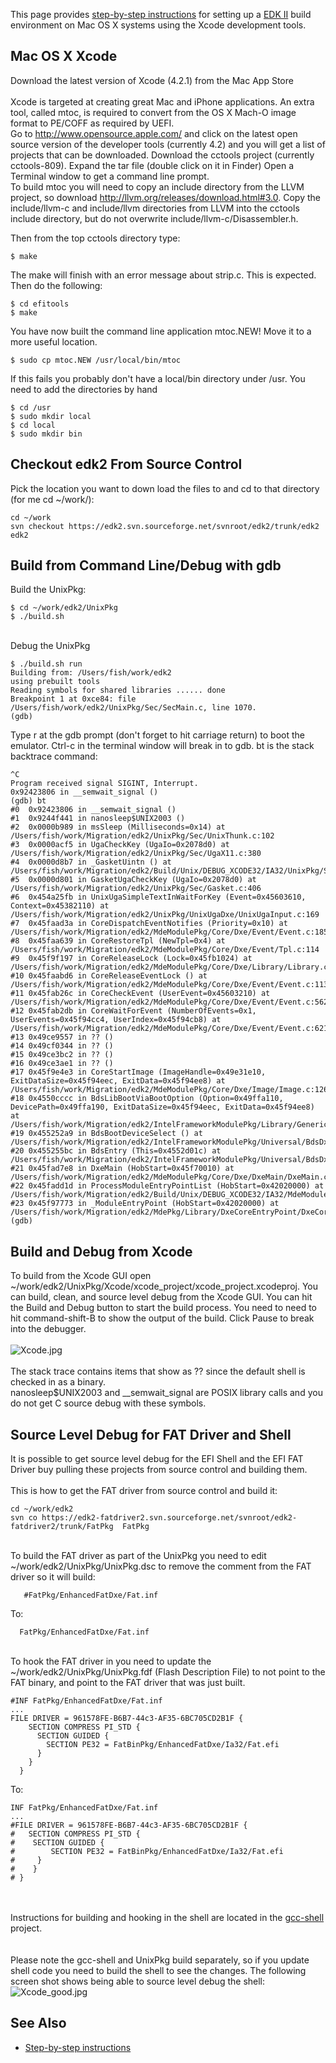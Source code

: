 This page provides [[step-by-step instructions]] for setting up a [http://tianocore.github.io/edk2.html EDK II] build environment on Mac OS X systems using the Xcode development tools.

== Mac OS X Xcode ==
Download the latest version of Xcode (4.2.1) from the Mac App Store<br>
<br>
Xcode is targeted at creating great Mac and iPhone applications. An extra tool, called mtoc, is required to convert from the OS X Mach-O image format to PE/COFF as required by UEFI.<br>
Go to http://www.opensource.apple.com/ and click on the latest open source version of the developer tools (currently 4.2) and you will get a list of projects that can be downloaded. Download the cctools project (currently cctools-809). 
Expand the tar file (double click on it in Finder)
Open a Terminal window to get a command line prompt.
<br>
To build mtoc you will need to copy an include directory from the LLVM project, so download http://llvm.org/releases/download.html#3.0.  Copy the include/llvm-c and include/llvm directories from LLVM into the cctools include directory, but do not overwrite include/llvm-c/Disassembler.h.

Then from the top cctools directory type:
<pre>
$ make
</pre>

The make will finish with an error message about strip.c. This is expected. Then do the following:
<pre>
$ cd efitools
$ make
</pre>

You have now built the command line application mtoc.NEW! Move it to a more useful location. 
<pre>
$ sudo cp mtoc.NEW /usr/local/bin/mtoc
</pre>

If this fails you probably don't have a local/bin directory under /usr. You need to add the directories by hand 
<pre>
$ cd /usr
$ sudo mkdir local
$ cd local
$ sudo mkdir bin 
</pre>

== Checkout edk2  From Source Control ==
Pick the location you want to down load the files to and cd to that directory (for me cd ~/work/):
<pre>
cd ~/work
svn checkout https://edk2.svn.sourceforge.net/svnroot/edk2/trunk/edk2 edk2
</pre>

== Build from Command Line/Debug with gdb ==
Build the UnixPkg:<br>
<pre>
$ cd ~/work/edk2/UnixPkg
$ ./build.sh
</pre>
<br>
Debug the UnixPkg<br>
<pre>
$ ./build.sh run
Building from: /Users/fish/work/edk2
using prebuilt tools
Reading symbols for shared libraries ...... done
Breakpoint 1 at 0xce84: file /Users/fish/work/edk2/UnixPkg/Sec/SecMain.c, line 1070.
(gdb) 
</pre>
Type r at the gdb prompt (don't forget to hit carriage return) to boot the emulator. Ctrl-c in the terminal window will break in to gdb. bt is the stack backtrace command:
<pre>
^C
Program received signal SIGINT, Interrupt.
0x92423806 in __semwait_signal ()
(gdb) bt
#0  0x92423806 in __semwait_signal ()
#1  0x9244f441 in nanosleep$UNIX2003 ()
#2  0x0000b989 in msSleep (Milliseconds=0x14) at /Users/fish/work/Migration/edk2/UnixPkg/Sec/UnixThunk.c:102
#3  0x0000acf5 in UgaCheckKey (UgaIo=0x2078d0) at /Users/fish/work/Migration/edk2/UnixPkg/Sec/UgaX11.c:380
#4  0x0000d8b7 in _GasketUintn () at /Users/fish/work/Migration/edk2/Build/Unix/DEBUG_XCODE32/IA32/UnixPkg/Sec/SecMain/OUTPUT/Ia32/Gasket.iii:63
#5  0x0000d801 in GasketUgaCheckKey (UgaIo=0x2078d0) at /Users/fish/work/Migration/edk2/UnixPkg/Sec/Gasket.c:406
#6  0x454a25fb in UnixUgaSimpleTextInWaitForKey (Event=0x45603610, Context=0x45382110) at /Users/fish/work/Migration/edk2/UnixPkg/UnixUgaDxe/UnixUgaInput.c:169
#7  0x45faad3a in CoreDispatchEventNotifies (Priority=0x10) at /Users/fish/work/Migration/edk2/MdeModulePkg/Core/Dxe/Event/Event.c:185
#8  0x45faa639 in CoreRestoreTpl (NewTpl=0x4) at /Users/fish/work/Migration/edk2/MdeModulePkg/Core/Dxe/Event/Tpl.c:114
#9  0x45f9f197 in CoreReleaseLock (Lock=0x45fb1024) at /Users/fish/work/Migration/edk2/MdeModulePkg/Core/Dxe/Library/Library.c:102
#10 0x45faabd6 in CoreReleaseEventLock () at /Users/fish/work/Migration/edk2/MdeModulePkg/Core/Dxe/Event/Event.c:113
#11 0x45fab26c in CoreCheckEvent (UserEvent=0x45603210) at /Users/fish/work/Migration/edk2/MdeModulePkg/Core/Dxe/Event/Event.c:562
#12 0x45fab2db in CoreWaitForEvent (NumberOfEvents=0x1, UserEvents=0x45f94cc4, UserIndex=0x45f94cb8) at /Users/fish/work/Migration/edk2/MdeModulePkg/Core/Dxe/Event/Event.c:621
#13 0x49ce9557 in ?? ()
#14 0x49cf0344 in ?? ()
#15 0x49ce3bc2 in ?? ()
#16 0x49ce3ae1 in ?? ()
#17 0x45f9e4e3 in CoreStartImage (ImageHandle=0x49e31e10, ExitDataSize=0x45f94eec, ExitData=0x45f94ee8) at /Users/fish/work/Migration/edk2/MdeModulePkg/Core/Dxe/Image/Image.c:1260
#18 0x4550cccc in BdsLibBootViaBootOption (Option=0x49ffa110, DevicePath=0x49ffa190, ExitDataSize=0x45f94eec, ExitData=0x45f94ee8) at /Users/fish/work/Migration/edk2/IntelFrameworkModulePkg/Library/GenericBdsLib/BdsBoot.c:382
#19 0x455252a9 in BdsBootDeviceSelect () at /Users/fish/work/Migration/edk2/IntelFrameworkModulePkg/Universal/BdsDxe/BdsEntry.c:214
#20 0x455255bc in BdsEntry (This=0x4552d01c) at /Users/fish/work/Migration/edk2/IntelFrameworkModulePkg/Universal/BdsDxe/BdsEntry.c:356
#21 0x45fad7e8 in DxeMain (HobStart=0x45f70010) at /Users/fish/work/Migration/edk2/MdeModulePkg/Core/Dxe/DxeMain/DxeMain.c:425
#22 0x45fadd1d in ProcessModuleEntryPointList (HobStart=0x42020000) at /Users/fish/work/Migration/edk2/Build/Unix/DEBUG_XCODE32/IA32/MdeModulePkg/Core/Dxe/DxeMain/DEBUG/AutoGen.c:287
#23 0x45f97773 in _ModuleEntryPoint (HobStart=0x42020000) at /Users/fish/work/Migration/edk2/MdePkg/Library/DxeCoreEntryPoint/DxeCoreEntryPoint.c:54
(gdb) 
</pre>

== Build and Debug from Xcode ==
To build from the Xcode GUI open ~/work/edk2/UnixPkg/Xcode/xcode_project/xcode_project.xcodeproj. You can build, clean, and source level debug   from the Xcode GUI. You can hit the Build and Debug button to start the build process. You need to need to hit command-shift-B to show the output of the build. Click Pause to break into the debugger.<br><br>
[[File:Xcode.jpg]]
<br><br>
The stack trace contains items that show as ?? since the default shell is checked in as a binary. <br>
nanosleep$UNIX2003 and __semwait_signal are POSIX library calls and you do not get C source debug with these symbols.<br>

== Source Level Debug for FAT Driver and Shell ==
It is possible to get source level debug for the EFI Shell and the EFI FAT Driver buy pulling these projects from source control and building them.<br><br>
This is how to get the FAT driver from source control and build it:
<pre>
cd ~/work/edk2
svn co https://edk2-fatdriver2.svn.sourceforge.net/svnroot/edk2-fatdriver2/trunk/FatPkg  FatPkg 
</pre>
<br>

To build the FAT driver as part of the UnixPkg you need to edit ~/work/edk2/UnixPkg/UnixPkg.dsc to remove the comment from the FAT driver so it will build:
 <pre>   #FatPkg/EnhancedFatDxe/Fat.inf</pre>
To:
  <pre>  FatPkg/EnhancedFatDxe/Fat.inf</pre>
<br> To hook the FAT driver in you need to update the ~/work/edk2/UnixPkg/UnixPkg.fdf (Flash Description File) to not point to the FAT binary, and point to the FAT driver that was just built. <br>
 <pre>#INF FatPkg/EnhancedFatDxe/Fat.inf
...
FILE DRIVER = 961578FE-B6B7-44c3-AF35-6BC705CD2B1F {
    SECTION COMPRESS PI_STD {
      SECTION GUIDED {
        SECTION PE32 = FatBinPkg/EnhancedFatDxe/Ia32/Fat.efi
      }
    }
  }
</pre>
To:
<pre>INF FatPkg/EnhancedFatDxe/Fat.inf
...
#FILE DRIVER = 961578FE-B6B7-44c3-AF35-6BC705CD2B1F {
#   SECTION COMPRESS PI_STD {
#    SECTION GUIDED {
#        SECTION PE32 = FatBinPkg/EnhancedFatDxe/Ia32/Fat.efi
#     }
#    }
# }
</pre>
<br><br>Instructions for building and hooking in the shell are located in the [https://sourceforge.net/apps/mediawiki/tianocore/index.php?title=Gcc-shell gcc-shell] project. <br><br>
<br>Please note the gcc-shell and UnixPkg build separately, so if you update shell code you need to build the shell to see the changes. The following screen shot shows being able to source level debug the shell:<br>
[[File:Xcode_good.jpg]]

==See Also==
* [[Step-by-step instructions]]

<!-- [[Category:EDKII]] -->